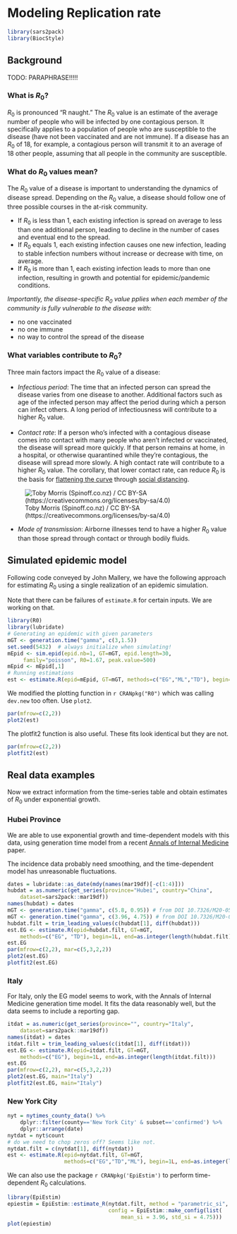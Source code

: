 # Modeling Replication rate

```r
library(sars2pack)
library(BiocStyle)
```

## Background

TODO: PARAPHRASE!!!!!

### What is $R_0$?

$R_0$ is pronounced “R naught.” The $R_0$ value is an estimate of the average number of people who will be infected by one contagious person. It specifically applies to a population of people who are susceptible to the disease (have not been vaccinated and are not immune). If a disease has an $R_0$ of 18, for example, a contagious person will transmit it to an average of 18 other people, assuming that all people in the community are susceptible.

### What do $R_0$ values mean?

The $R_0$ value of a disease is important to understanding the dynamics of disease spread. Depending on the $R_0$ value, a disease should follow one of three possible courses in the at-risk community.

- If $R_0$ is less than 1, each existing infection is spread on average to less than one additional person, leading to decline in the number of cases and eventual end to the spread.
- If $R_0$ equals 1, each existing infection causes one new infection, leading to stable infection numbers without increase or decrease with time, on average.
- If $R_0$ is more than 1, each existing infection leads to more than one infection, resulting in growth and potential for epidemic/pandemic conditions.

_Importantly, the disease-specific $R_0$ value pplies when each member of the community is fully vulnerable to the disease with_:

- no one vaccinated
- no one immune
- no way to control the spread of the disease

### What variables contribute to $R_0$?

Three main factors impact the $R_0$ value of a disease:

- *Infectious period*: The time that an infected person can spread the disease varies from one disease to another. Additional factors such as age of the infected person may affect the period during which a person can infect others. A long period of infectiousness will contribute to a higher $R_0$ value.

- *Contact rate*: If a person who’s infected with a contagious disease comes into contact with many people who aren’t infected or vaccinated, the disease will spread more quickly. If that person remains at home, in a hospital, or otherwise quarantined while they’re contagious, the disease will spread more slowly. A high contact rate will contribute to a higher $R_0$ value. The corollary, that lower contact rate, can reduce $R_0$ is the basis for [flattening the curve](https://www.nytimes.com/article/flatten-curve-coronavirus.html) through [social distancing](https://en.wikipedia.org/wiki/Social_distancing).

![Toby Morris (Spinoff.co.nz) / CC BY-SA (https://creativecommons.org/licenses/by-sa/4.0)](https://upload.wikimedia.org/wikipedia/commons/thumb/4/45/Covid-19-Transmission-graphic-01.gif/512px-Covid-19-Transmission-graphic-01.gif)


- *Mode of transmission*:
Airborne illnesses tend to have a higher $R_0$ value than those spread through contact or through bodily fluids. 


## Simulated epidemic model

Following code conveyed by John Mallery, we have the following
approach for estimating $R_0$ using a single realization of
an epidemic simulation.

Note that there can be failures of `estimate.R` for certain
inputs.  We are working on that.

```r
library(R0)
library(lubridate)
# Generating an epidemic with given parameters
mGT <- generation.time("gamma", c(3,1.5))
set.seed(5432)  # always initialize when simulating!
mEpid <- sim.epid(epid.nb=1, GT=mGT, epid.length=30, 
     family="poisson", R0=1.67, peak.value=500)
mEpid <- mEpid[,1]
# Running estimations
est <- estimate.R(epid=mEpid, GT=mGT, methods=c("EG","ML","TD"), begin=1, end=30)
```

We modified the plotting function in `r CRANpkg("R0")` which
was calling `dev.new` too often.  Use `plot2`.

```r
par(mfrow=c(2,2))
plot2(est)
```

The plotfit2 function is also useful.  These fits
look identical but they are not.

```r
par(mfrow=c(2,2))
plotfit2(est)
```

## Real data examples

Now we extract information from the time-series table and
obtain estimates of $R_0$ under exponential growth.

### Hubei Province

We are able to use exponential growth and time-dependent models
with this data, using generation time model from a
recent [Annals of Internal Medicine](https://annals.org/aim/fullarticle/2762808/incubation-period-coronavirus-disease-2019-covid-19-from-publicly-reported) paper.

The incidence data probably need smoothing, and the time-dependent
model has unreasonable fluctuations.

```r
dates = lubridate::as_date(mdy(names(mar19df)[-c(1:4)]))
hubdat = as.numeric(get_series(province="Hubei", country="China", 
    dataset=sars2pack::mar19df))
names(hubdat) = dates
mGT <- generation.time("gamma", c(5.8, 0.95)) # from DOI 10.7326/M20-0504
mGT <- generation.time("gamma", c(3.96, 4.75)) # from DOI 10.7326/M20-0504
hubdat.filt = trim_leading_values(c(hubdat[1], diff(hubdat)))
est.EG <- estimate.R(epid=hubdat.filt, GT=mGT, 
    methods=c("EG", "TD"), begin=1L, end=as.integer(length(hubdat.filt)))
est.EG
par(mfrow=c(2,2), mar=c(5,3,2,2))
plot2(est.EG)
plotfit2(est.EG)
```

### Italy

For Italy, only the EG model seems to work, with the
Annals of Internal Medicine generation time model.  It
fits the data reasonably well, but the data seems to include
a reporting gap.

```r
itdat = as.numeric(get_series(province="", country="Italy", 
    dataset=sars2pack::mar19df))
names(itdat) = dates
itdat.filt = trim_leading_values(c(itdat[1], diff(itdat)))
est.EG <- estimate.R(epid=itdat.filt, GT=mGT, 
    methods=c("EG"), begin=1L, end=as.integer(length(itdat.filt)))
est.EG
par(mfrow=c(2,2), mar=c(5,3,2,2))
plot2(est.EG, main="Italy")
plotfit2(est.EG, main="Italy")
```

### New York City

```r
nyt = nytimes_county_data() %>%
    dplyr::filter(county=='New York City' & subset=='confirmed') %>%
    dplyr::arrange(date)
nytdat = nyt$count
# do we need to chop zeros off? Seems like not.
nytdat.filt = c(nytdat[1], diff(nytdat))
est <- estimate.R(epid=nytdat.filt, GT=mGT, 
                  methods=c("EG","TD","ML"), begin=1L, end=as.integer(length(nytdat.filt)))
```

We can also use the package `r CRANpkg('EpiEstim')` to perform time-dependent $R_0$ calculations.

```r
library(EpiEstim)
epiestim = EpiEstim::estimate_R(nytdat.filt, method = "parametric_si",
                                config = EpiEstim::make_config(list(
                                    mean_si = 3.96, std_si = 4.75)))
plot(epiestim)
```
